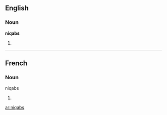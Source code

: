 ==English==

===Noun===
'''niqabs'''

# {{plural of|lang=en|niqab}}

----

==French==

===Noun===
;niqabs

# {{plural of|lang=fr|niqab}}

[[ar:niqabs]]